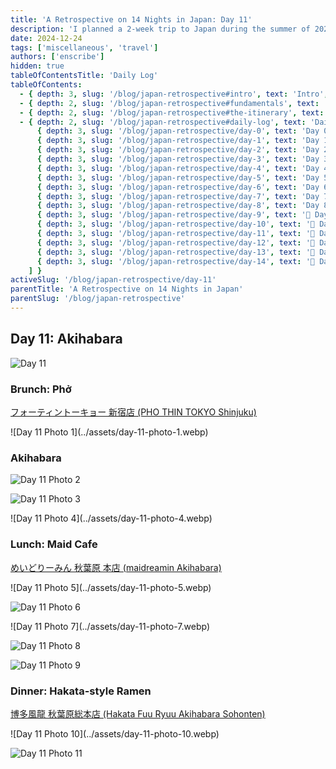 ```yaml
---
title: 'A Retrospective on 14 Nights in Japan: Day 11'
description: 'I planned a 2-week trip to Japan during the summer of 2023 for my family. Here are some of the highlights, blunders, experiences gathered throughout the process.'
date: 2024-12-24
tags: ['miscellaneous', 'travel']
authors: ['enscribe']
hidden: true
tableOfContentsTitle: 'Daily Log'
tableOfContents:
  - { depth: 3, slug: '/blog/japan-retrospective#intro', text: 'Intro', subheadings: [] }
  - { depth: 2, slug: '/blog/japan-retrospective#fundamentals', text: 'Fundamentals', subheadings: [] }
  - { depth: 2, slug: '/blog/japan-retrospective#the-itinerary', text: 'The Itinerary', subheadings: [] }
  - { depth: 2, slug: '/blog/japan-retrospective#daily-log', text: 'Daily Log', subheadings: [
      { depth: 3, slug: '/blog/japan-retrospective/day-0', text: 'Day 0: Kansai Airport', subheadings: [] },
      { depth: 3, slug: '/blog/japan-retrospective/day-1', text: 'Day 1: Osaka Day Trip', subheadings: [] },
      { depth: 3, slug: '/blog/japan-retrospective/day-2', text: 'Day 2: Nara Day Trip', subheadings: [] },
      { depth: 3, slug: '/blog/japan-retrospective/day-3', text: 'Day 3: East Kyoto', subheadings: [] },
      { depth: 3, slug: '/blog/japan-retrospective/day-4', text: 'Day 4: West/Central Kyoto', subheadings: [] },
      { depth: 3, slug: '/blog/japan-retrospective/day-5', text: 'Day 5: Fushimi-Inari Taisha', subheadings: [] },
      { depth: 3, slug: '/blog/japan-retrospective/day-6', text: 'Day 6: Hakone-Yumoto', subheadings: [] },
      { depth: 3, slug: '/blog/japan-retrospective/day-7', text: 'Day 7: Hakone Round Course', subheadings: [] },
      { depth: 3, slug: '/blog/japan-retrospective/day-8', text: 'Day 8: Shinjuku, Kabukichō', subheadings: [] },
      { depth: 3, slug: '/blog/japan-retrospective/day-9', text: '🚧 Day 9: Yokohama, Shibuya', subheadings: [] },
      { depth: 3, slug: '/blog/japan-retrospective/day-10', text: '🚧 Day 10: Rest Day', subheadings: [] },
      { depth: 3, slug: '/blog/japan-retrospective/day-11', text: '🚧 Day 11: Akihabara', subheadings: [] },
      { depth: 3, slug: '/blog/japan-retrospective/day-12', text: '🚧 Day 12: Asakusa, Odaiba', subheadings: [] },
      { depth: 3, slug: '/blog/japan-retrospective/day-13', text: '🚧 Day 13: Kamakura Day Trip', subheadings: [] },
      { depth: 3, slug: '/blog/japan-retrospective/day-14', text: '🚧 Day 14: Haneda Airport', subheadings: [] },
    ] }
activeSlug: '/blog/japan-retrospective/day-11'
parentTitle: 'A Retrospective on 14 Nights in Japan'
parentSlug: '/blog/japan-retrospective'
---
```


## Day 11: Akihabara

![Day 11](../assets/day-11.webp)

### Brunch: Phở

[フォーティントーキョー 新宿店 (PHO THIN TOKYO Shinjuku)](https://tabelog.com/en/tokyo/A1304/A130401/13257231/)

<div class="mx-auto w-1/2">
![Day 11 Photo 1](../assets/day-11-photo-1.webp)
</div>

### Akihabara

![Day 11 Photo 2](../assets/day-11-photo-2.webp)

![Day 11 Photo 3](../assets/day-11-photo-3.webp)

<div class="mx-auto w-1/2">
![Day 11 Photo 4](../assets/day-11-photo-4.webp)
</div>

### Lunch: Maid Cafe

[めいどりーみん 秋葉原 本店 (maidreamin Akihabara)](https://tabelog.com/en/tokyo/A1311/A131101/13050366/)

<div class="flex gap-2 [&>*>*]:my-0">
![Day 11 Photo 5](../assets/day-11-photo-5.webp)

![Day 11 Photo 6](../assets/day-11-photo-6.webp)
</div>

<div class="flex gap-2 [&>*>*]:my-0">
![Day 11 Photo 7](../assets/day-11-photo-7.webp)

![Day 11 Photo 8](../assets/day-11-photo-8.webp)
</div>

![Day 11 Photo 9](../assets/day-11-photo-9.webp)

### Dinner: Hakata-style Ramen

[博多風龍 秋葉原総本店 (Hakata Fuu Ryuu Akihabara Sohonten)](https://tabelog.com/en/tokyo/A1311/A131101/13096267/)

<div class="flex gap-2 [&>*>*]:my-0">
![Day 11 Photo 10](../assets/day-11-photo-10.webp)

![Day 11 Photo 11](../assets/day-11-photo-11.webp)
</div>


